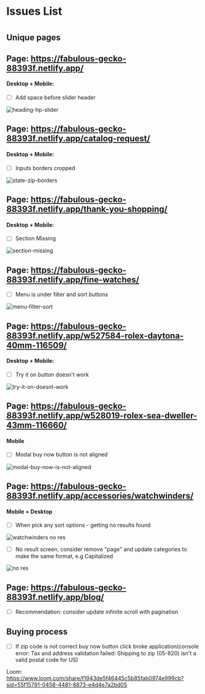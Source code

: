 # Issues List

#

## Unique pages

## Page: https://fabulous-gecko-88393f.netlify.app/


#### Desktop + Mobile:

- [ ] Add space before slider header

![heading-hp-slider](/ui-ux/heading-hp-slider.png)


## Page: https://fabulous-gecko-88393f.netlify.app/catalog-request/


#### Desktop + Mobile:

- [ ] Inputs borders cropped

![state-zip-borders](/ui-ux/state-zip-borders.png)


## Page: https://fabulous-gecko-88393f.netlify.app/thank-you-shopping/


#### Desktop + Mobile:

- [ ] Section Missing

![section-missing](/ui-ux/section-missing.png)

## Page: https://fabulous-gecko-88393f.netlify.app/fine-watches/

- [ ] Menu is under filter and sort buttons

![menu-filter-sort](/ui-ux/menu-filter-sort.png)


## Page: https://fabulous-gecko-88393f.netlify.app/w527584-rolex-daytona-40mm-116509/

#### Desktop + Mobile:

- [ ] Try it on button doesn't work

![try-it-on-doesnt-work](/ui-ux/try-it-on-doesnt-work.png)

## Page: https://fabulous-gecko-88393f.netlify.app/w528019-rolex-sea-dweller-43mm-116660/

#### Mobile

- [ ] Modal buy now button is not aligned

![modal-buy-now-is-not-aligned](/ui-ux/modal-buy-now-is-not-aligned.png)


## Page: https://fabulous-gecko-88393f.netlify.app/accessories/watchwinders/


#### Mobile + Desktop

- [ ] When pick any sort options - getting no results found

![watchwinders no res](/ui-ux/no-results.png)


- [ ] No result screen, consider remove "page" and update categories to make the same format, e.g Capitalized


![no res](/ui-ux/no-res-issue.png)


## Page: https://fabulous-gecko-88393f.netlify.app/blog/

- [ ] Recommendation: consider update infinite scroll with pagination


## Buying process

- [ ] If zip code is not correct buy now button click broke application(console error: Tax and address validation failed: Shipping to zip (05-820) isn't a valid postal code for US)

Loom: https://www.loom.com/share/f1943de5f46445c5b85fab0974e999cb?sid=55f15791-0458-4481-8873-e4d4e7a2bd05





